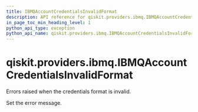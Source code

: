 ```yaml
---
title: IBMQAccountCredentialsInvalidFormat
description: API reference for qiskit.providers.ibmq.IBMQAccountCredentialsInvalidFormat
in_page_toc_min_heading_level: 1
python_api_type: exception
python_api_name: qiskit.providers.ibmq.IBMQAccountCredentialsInvalidFormat
---
```


<span id="qiskit-providers-ibmq-ibmqaccountcredentialsinvalidformat" />

# qiskit.providers.ibmq.IBMQAccountCredentialsInvalidFormat

<Class id="qiskit.providers.ibmq.IBMQAccountCredentialsInvalidFormat" isDedicatedPage={true} github="https://github.com/qiskit/qiskit-ibmq-provider/tree/stable/0.17/qiskit/providers/ibmq/exceptions.py" signature="IBMQAccountCredentialsInvalidFormat(*message)" modifiers="exception">
  Errors raised when the credentials format is invalid.

  Set the error message.
</Class>

